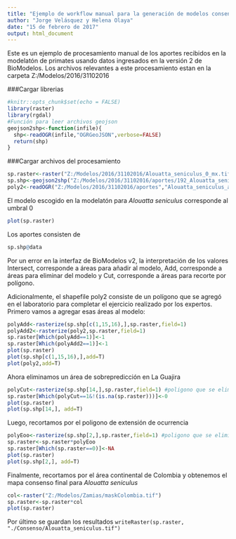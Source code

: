 ```yaml
---
title: "Ejemplo de workflow manual para la generación de modelos consenso"
author: "Jorge Velásquez y Helena Olaya"
date: "15 de febrero de 2017"
output: html_document
---
```


Este es un ejemplo de procesamiento manual de los aportes recibidos en la modelatón de primates usando datos ingresados en la versión 2 de BioModelos. Los archivos relevantes a este procesamiento estan en la carpeta Z:/Modelos/2016/31102016

###Cargar librerias
```r
#knitr::opts_chunk$set(echo = FALSE)
library(raster)
library(rgdal)
#Función para leer archivos geojson
geojson2shp<-function(infile){
  shp<-readOGR(infile,"OGRGeoJSON",verbose=FALSE)
  return(shp)
}

```

###Cargar archivos del procesamiento
```r
sp.raster<-raster("Z:/Modelos/2016/31102016/Alouatta_seniculus_0_mx.tif") 
sp.shp<-geojson2shp("Z:/Modelos/2016/31102016/aportes/192_Alouatta_seniculus_03112016_6_umbral0.geojson")
poly2<-readOGR("Z:/Modelos/2016/31102016/aportes","Alouatta_seniculus_add_HO")
```

El modelo escogido en la modelatón para *Alouatta seniculus* corresponde al umbral 0

```r
plot(sp.raster)
```

Los aportes consisten de

```r
sp.shp@data
```

Por un error en la interfaz de BioModelos v2, la interpretación de los valores Intersect, corresponde a áreas para añadir al modelo, Add, corresponde a áreas para eliminar del modelo y Cut, corresponde a áreas para recorte por polígono.

Adicionalmente, el shapefile poly2 consiste de un polígono que se agregó en el laboratorio para completar el ejercicio realizado por los expertos. Primero vamos a agregar esas áreas al modelo:

```r
polyAdd<-rasterize(sp.shp[c(1,15,16),],sp.raster,field=1) 
polyAdd2<-rasterize(poly2,sp.raster,field=1) 
sp.raster[Which(polyAdd==1)]<-1
sp.raster[Which(polyAdd2==1)]<-1
plot(sp.raster)
plot(sp.shp[c(1,15,16),],add=T)
plot(poly2,add=T)
```

Ahora eliminamos un área de sobrepredicción en La Guajira
```r
polyCut<-rasterize(sp.shp[14,],sp.raster,field=1) #poligono que se elimina del modelo
sp.raster[Which(polyCut==1&!(is.na(sp.raster)))]<-0
plot(sp.raster)
plot(sp.shp[14,], add=T)
```

Luego, recortamos por el poligono de extensión de ocurrencia
```r
polyEoo<-rasterize(sp.shp[2,],sp.raster,field=1) #poligono que se elimina del modelo
sp.raster<-sp.raster*polyEoo
sp.raster[Which(sp.raster==0)]<-NA
plot(sp.raster)
plot(sp.shp[2,], add=T)
```

Finalmente, recortamos por el área continental de Colombia y obtenemos el mapa consenso final para *Alouatta seniculus*

```r
col<-raster("Z:/Modelos/Zamias/maskColombia.tif")
sp.raster<-sp.raster*col
plot(sp.raster)
```

Por último se guardan los resultados `writeRaster(sp.raster, "./Consenso/Alouatta_seniculus.tif")`


